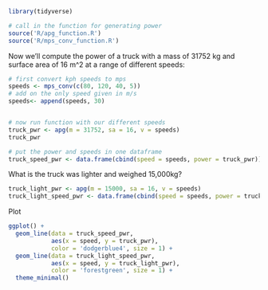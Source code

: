 

```r
library(tidyverse)
```


```r
# call in the function for generating power
source('R/apg_function.R')
source('R/mps_conv_function.R')
```


Now we'll compute the power of a truck with a mass of 31752 kg and surface area of 16 m^2 at a range of different speeds: 

```r
# first convert kph speeds to mps
speeds <- mps_conv(c(80, 120, 40, 5))
# add on the only speed given in m/s
speeds<- append(speeds, 30)


# now run function with our different speeds
truck_pwr <- apg(m = 31752, sa = 16, v = speeds)
truck_pwr

# put the power and speeds in one dataframe
truck_speed_pwr <- data.frame(cbind(speed = speeds, power = truck_pwr))
```


What is the truck was lighter and weighed 15,000kg?
```r
truck_light_pwr <- apg(m = 15000, sa = 16, v = speeds)
truck_light_speed_pwr <- data.frame(cbind(speed = speeds, power = truck_light_pwr))
```


Plot
```r
ggplot() +
  geom_line(data = truck_speed_pwr, 
            aes(x = speed, y = truck_pwr),
            color = 'dodgerblue4', size = 1) +
  geom_line(data = truck_light_speed_pwr, 
            aes(x = speed, y = truck_light_pwr),
            color = 'forestgreen', size = 1) +
  theme_minimal()
```

